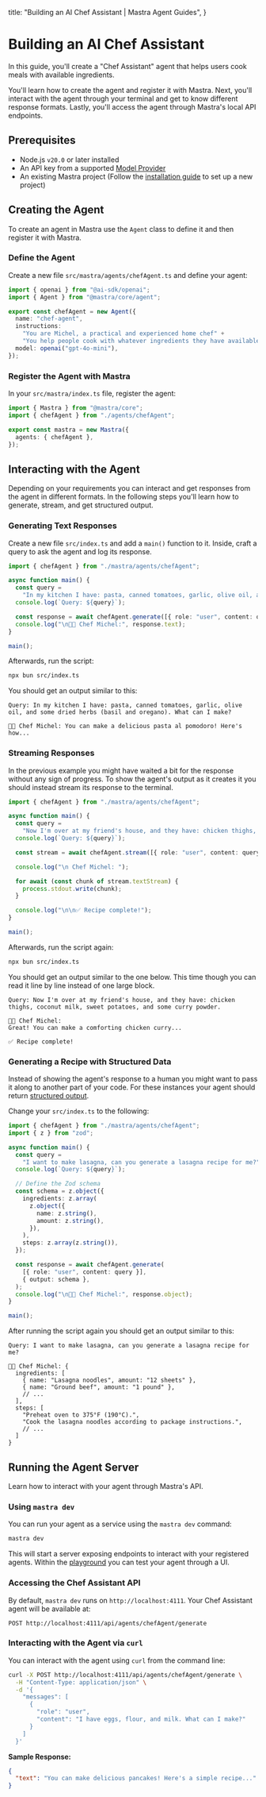   title: "Building an AI Chef Assistant | Mastra Agent Guides",
}


# Building an AI Chef Assistant

In this guide, you'll create a "Chef Assistant" agent that helps users cook meals with available ingredients.

You'll learn how to create the agent and register it with Mastra. Next, you'll interact with the agent through your terminal and get to know different response formats. Lastly, you'll access the agent through Mastra's local API endpoints.

<YouTube id="_tZhOqHCrF0" />

## Prerequisites

- Node.js `v20.0` or later installed
- An API key from a supported [Model Provider](/docs/getting-started/model-providers)
- An existing Mastra project (Follow the [installation guide](/docs/getting-started/installation) to set up a new project)

## Creating the Agent

To create an agent in Mastra use the `Agent` class to define it and then register it with Mastra.

<Steps>

### Define the Agent

Create a new file `src/mastra/agents/chefAgent.ts` and define your agent:

```ts copy filename="src/mastra/agents/chefAgent.ts"
import { openai } from "@ai-sdk/openai";
import { Agent } from "@mastra/core/agent";

export const chefAgent = new Agent({
  name: "chef-agent",
  instructions:
    "You are Michel, a practical and experienced home chef" +
    "You help people cook with whatever ingredients they have available.",
  model: openai("gpt-4o-mini"),
});
```

### Register the Agent with Mastra

In your `src/mastra/index.ts` file, register the agent:

```ts copy filename="src/mastra/index.ts" {2, 5}
import { Mastra } from "@mastra/core";
import { chefAgent } from "./agents/chefAgent";

export const mastra = new Mastra({
  agents: { chefAgent },
});
```

</Steps >

## Interacting with the Agent

Depending on your requirements you can interact and get responses from the agent in different formats. In the following steps you'll learn how to generate, stream, and get structured output.

<Steps>

### Generating Text Responses

Create a new file `src/index.ts` and add a `main()` function to it. Inside, craft a query to ask the agent and log its response.

```ts copy filename="src/index.ts"
import { chefAgent } from "./mastra/agents/chefAgent";

async function main() {
  const query =
    "In my kitchen I have: pasta, canned tomatoes, garlic, olive oil, and some dried herbs (basil and oregano). What can I make?";
  console.log(`Query: ${query}`);

  const response = await chefAgent.generate([{ role: "user", content: query }]);
  console.log("\n👨‍🍳 Chef Michel:", response.text);
}

main();
```

Afterwards, run the script:

```bash copy
npx bun src/index.ts
```

You should get an output similar to this:

```
Query: In my kitchen I have: pasta, canned tomatoes, garlic, olive oil, and some dried herbs (basil and oregano). What can I make?

👨‍🍳 Chef Michel: You can make a delicious pasta al pomodoro! Here's how...
```

### Streaming Responses

In the previous example you might have waited a bit for the response without any sign of progress. To show the agent's output as it creates it you should instead stream its response to the terminal.

```ts copy filename="src/index.ts"
import { chefAgent } from "./mastra/agents/chefAgent";

async function main() {
  const query =
    "Now I'm over at my friend's house, and they have: chicken thighs, coconut milk, sweet potatoes, and some curry powder.";
  console.log(`Query: ${query}`);

  const stream = await chefAgent.stream([{ role: "user", content: query }]);

  console.log("\n Chef Michel: ");

  for await (const chunk of stream.textStream) {
    process.stdout.write(chunk);
  }

  console.log("\n\n✅ Recipe complete!");
}

main();
```

Afterwards, run the script again:

```bash copy
npx bun src/index.ts
```

You should get an output similar to the one below. This time though you can read it line by line instead of one large block.

```
Query: Now I'm over at my friend's house, and they have: chicken thighs, coconut milk, sweet potatoes, and some curry powder.

👨‍🍳 Chef Michel:
Great! You can make a comforting chicken curry...

✅ Recipe complete!
```

### Generating a Recipe with Structured Data

Instead of showing the agent's response to a human you might want to pass it along to another part of your code. For these instances your agent should return [structured output](../../docs/agents/overview.mdx#4-structured-output).

Change your `src/index.ts` to the following:

```ts copy filename="src/index.ts"
import { chefAgent } from "./mastra/agents/chefAgent";
import { z } from "zod";

async function main() {
  const query =
    "I want to make lasagna, can you generate a lasagna recipe for me?";
  console.log(`Query: ${query}`);

  // Define the Zod schema
  const schema = z.object({
    ingredients: z.array(
      z.object({
        name: z.string(),
        amount: z.string(),
      }),
    ),
    steps: z.array(z.string()),
  });

  const response = await chefAgent.generate(
    [{ role: "user", content: query }],
    { output: schema },
  );
  console.log("\n👨‍🍳 Chef Michel:", response.object);
}

main();
```

After running the script again you should get an output similar to this:

```
Query: I want to make lasagna, can you generate a lasagna recipe for me?

👨‍🍳 Chef Michel: {
  ingredients: [
    { name: "Lasagna noodles", amount: "12 sheets" },
    { name: "Ground beef", amount: "1 pound" },
    // ...
  ],
  steps: [
    "Preheat oven to 375°F (190°C).",
    "Cook the lasagna noodles according to package instructions.",
    // ...
  ]
}
```

</Steps >

## Running the Agent Server

Learn how to interact with your agent through Mastra's API.

<Steps>

### Using `mastra dev`

You can run your agent as a service using the `mastra dev` command:

```bash copy
mastra dev
```

This will start a server exposing endpoints to interact with your registered agents. Within the [playground](../../docs/server-db/local-dev-playground.mdx) you can test your agent through a UI.

### Accessing the Chef Assistant API

By default, `mastra dev` runs on `http://localhost:4111`. Your Chef Assistant agent will be available at:

```
POST http://localhost:4111/api/agents/chefAgent/generate
```

### Interacting with the Agent via `curl`

You can interact with the agent using `curl` from the command line:

```bash copy
curl -X POST http://localhost:4111/api/agents/chefAgent/generate \
  -H "Content-Type: application/json" \
  -d '{
    "messages": [
      {
        "role": "user",
        "content": "I have eggs, flour, and milk. What can I make?"
      }
    ]
  }'
```

**Sample Response:**

```json
{
  "text": "You can make delicious pancakes! Here's a simple recipe..."
}
```

</Steps>